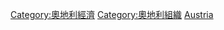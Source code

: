{{Commonscat|Companies of Austria}}

[[Category:奧地利經濟|Category:奧地利經濟]]
[[Category:奧地利組織|Category:奧地利組織]]
[[Category:欧洲各国公司|Austria]]